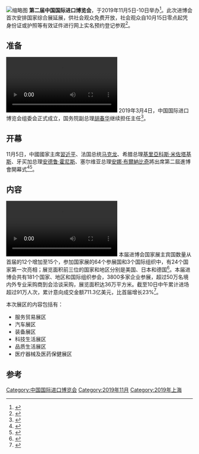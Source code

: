 {{Autobiography|time=2021-12-31T08:48:14+00:00}}
[[File:06_Nov._2019_-_Arancha_González_speaking_at_the_second_Hongqiao_International_Economic_Forum,_CIIE_2019,_Shanghai._(49022301303).jpg|缩略图]]
'''第二届中国国际进口博览会'''，于2019年11月5日-10日举办<ref>{{Cite web |url=http://www.chinanews.com/cj/2018/11-10/8673651.shtml |title=首届进博会打出闭幕海报“明年再相会” |accessdate=2018-11-10 |archive-date=2020-11-04 |archive-url=https://web.archive.org/web/20201104211256/http://www.chinanews.com/cj/2018/11-10/8673651.shtml |dead-url=no }}</ref>。此次进博会首次安排国家综合展延展，供社会观众免费开放，社会观众自10月15日零点起凭身份证或护照等有效证件进行网上实名预约登记参观<ref>{{Cite web |url=http://www.xinhuanet.com/fortune/2019-10/15/c_1125105953.htm |title=第二届进博会国家展延展8天 网上预约通道开启 |accessdate=2019-10-15 |archive-date=2020-11-04 |archive-url=https://web.archive.org/web/20201104193856/http://www.xinhuanet.com/fortune/2019-10/15/c_1125105953.htm |dead-url=no }}</ref>。

== 准备 ==
[[File:2019年10月25日_第二届进博会开启人性化服务.webm|2019年10月25日 第二届进博会开启人性化服务]]
2019年3月4日，中国国际进口博览会组委会正式成立，国务院副总理[[胡春华|胡春华]]继续担任主任<ref>{{Cite web |url=http://www.gov.cn/zhengce/content/2019-03/04/content_5370445.htm |title=国务院办公厅关于成立中国国际进口博览会组委会的通知 |accessdate=2019-03-04 |archive-date=2020-11-04 |archive-url=https://web.archive.org/web/20201104180300/http://www.gov.cn/zhengce/content/2019-03/04/content_5370445.htm |dead-url=no }}</ref>。

== 开幕 ==
11月5日，中國國家主席[[習近平|習近平]]、法国总统[[马克龙|马克龙]]、希腊总理[[基里亞科斯·米佐塔基斯|基里亞科斯·米佐塔基斯]]、牙买加总理[[安德鲁·霍尼斯|安德鲁·霍尼斯]]、塞尔维亚总理[[安娜·布爾納比奇|安娜·布爾納比奇]]將出席第二屆進博會開幕式<ref>{{Cite web |url=https://cn.reuters.com/article/shanghai-import-expo-1029-tues-idCNKBS1X807J |title=习近平将于11月5日出席进博会开幕式 并发表主旨演讲 |accessdate=2019-10-29 |archive-date=2020-11-04 |archive-url=https://web.archive.org/web/20201104170129/https://cn.reuters.com/article/shanghai-import-expo-1029-tues-idCNKBS1X807J |dead-url=no }}</ref><ref>{{Cite web |url=http://www.xinhuanet.com/world/2019-10/30/c_1125170256.htm |title=法国总统马克龙等外国领导人将出席第二届中国国际进口博览会 |accessdate=2019-11-02 |archive-date=2020-08-05 |archive-url=https://web.archive.org/web/20200805101100/http://www.xinhuanet.com/world/2019-10/30/c_1125170256.htm |dead-url=no }}</ref>。

== 内容 ==
[[File:2019年11月9日_来进博会上看汽车的“前世”和“未来”.webm|2019年11月9日 来进博会上看汽车的“前世”和“未来”]]
本届进博会国家展主宾国数量从首届的12个增加至15个，参加国家展的64个参展国和3个国际组织中，有24个国家第一次亮相；展览面积前三位的国家和地区分别是美国、日本和德国<ref>{{Cite web |url=https://finance.sina.com.cn/china/gncj/2019-11-02/doc-iicezuev6629283.shtml |title=商务部:第二届进博会国家展参展国中新亮相国家超1/3 |accessdate=2019-11-02 |archive-date=2020-11-04 |archive-url=https://web.archive.org/web/20201104153058/https://finance.sina.com.cn/china/gncj/2019-11-02/doc-iicezuev6629283.shtml |dead-url=no }}</ref>。本届进博会共有181个国家、地区和国际组织参会，3800多家企业参展，超过50万名境内外专业采购商到会洽谈采购，展览面积达36万平方米。截至10日中午累计进场超过91万人次，累计意向成交金额711.3亿美元，比首届增长23%<ref>{{Cite web |url=http://www.xinhuanet.com/world/2019-11/10/c_1125214655.htm |title=711.3亿美元！第二届进博会经贸合作成果丰硕 |accessdate=2019-11-10 |archive-date=2020-11-04 |archive-url=https://web.archive.org/web/20201104210043/http://www.xinhuanet.com/world/2019-11/10/c_1125214655.htm |dead-url=no }}</ref>。

本次展区的内容包括有：
*服务贸易展区
*汽车展区
*装备展区
*科技生活展区
*品质生活展区
*医疗器械及医药保健展区

==参考==
{{reflist|2}}
{{s-start}}
{{s-bef|before=[[中国国际进口博览会|首届]]<br>2018年11月}}
{{s-ttl|title=中国国际进口博览会|years=第二届<br>2019年11月}}
{{s-aft|after=[[第三届中国国际进口博览会|第三届]]<br>2020年11月}}
{{s-end}}

[[Category:中国国际进口博览会|Category:中国国际进口博览会]]
[[Category:2019年11月|Category:2019年11月]]
[[Category:2019年上海|Category:2019年上海]]